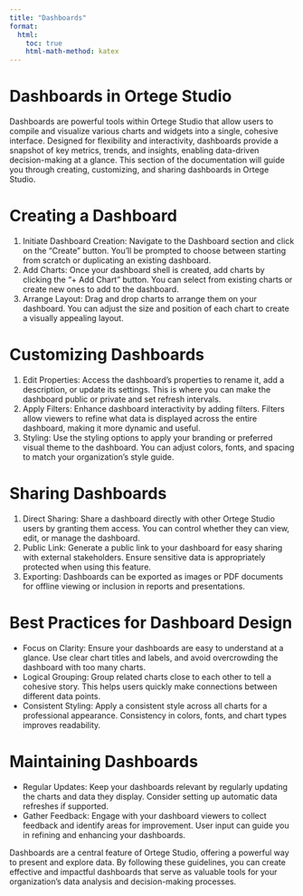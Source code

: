 ```yaml
---
title: "Dashboards"
format:
  html:
    toc: true
    html-math-method: katex
---
```


# Dashboards in Ortege Studio
Dashboards are powerful tools within Ortege Studio that allow users to compile and visualize various charts and widgets into a single, cohesive interface. Designed for flexibility and interactivity, dashboards provide a snapshot of key metrics, trends, and insights, enabling data-driven decision-making at a glance. This section of the documentation will guide you through creating, customizing, and sharing dashboards in Ortege Studio.

# Creating a Dashboard
1. Initiate Dashboard Creation: Navigate to the Dashboard section and click on the “Create” button. You’ll be prompted to choose between starting from scratch or duplicating an existing dashboard.
2. Add Charts: Once your dashboard shell is created, add charts by clicking the “+ Add Chart” button. You can select from existing charts or create new ones to add to the dashboard.
3. Arrange Layout: Drag and drop charts to arrange them on your dashboard. You can adjust the size and position of each chart to create a visually appealing layout.

# Customizing Dashboards
1. Edit Properties: Access the dashboard's properties to rename it, add a description, or update its settings. This is where you can make the dashboard public or private and set refresh intervals.
2. Apply Filters: Enhance dashboard interactivity by adding filters. Filters allow viewers to refine what data is displayed across the entire dashboard, making it more dynamic and useful.
3. Styling: Use the styling options to apply your branding or preferred visual theme to the dashboard. You can adjust colors, fonts, and spacing to match your organization’s style guide.

# Sharing Dashboards
1. Direct Sharing: Share a dashboard directly with other Ortege Studio users by granting them access. You can control whether they can view, edit, or manage the dashboard.
2. Public Link: Generate a public link to your dashboard for easy sharing with external stakeholders. Ensure sensitive data is appropriately protected when using this feature.
3. Exporting: Dashboards can be exported as images or PDF documents for offline viewing or inclusion in reports and presentations.

# Best Practices for Dashboard Design
* Focus on Clarity: Ensure your dashboards are easy to understand at a glance. Use clear chart titles and labels, and avoid overcrowding the dashboard with too many charts.
* Logical Grouping: Group related charts close to each other to tell a cohesive story. This helps users quickly make connections between different data points.
* Consistent Styling: Apply a consistent style across all charts for a professional appearance. Consistency in colors, fonts, and chart types improves readability.

# Maintaining Dashboards
* Regular Updates: Keep your dashboards relevant by regularly updating the charts and data they display. Consider setting up automatic data refreshes if supported.
* Gather Feedback: Engage with your dashboard viewers to collect feedback and identify areas for improvement. User input can guide you in refining and enhancing your dashboards.

Dashboards are a central feature of Ortege Studio, offering a powerful way to present and explore data. By following these guidelines, you can create effective and impactful dashboards that serve as valuable tools for your organization's data analysis and decision-making processes.